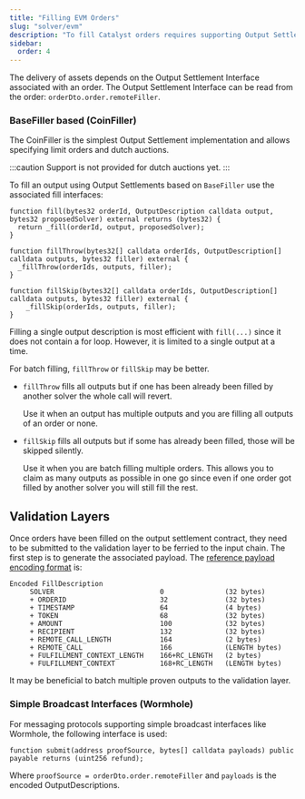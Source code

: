 ```yaml
---
title: "Filling EVM Orders"
slug: "solver/evm"
description: "To fill Catalyst orders requires supporting Output Settlement interfaces. Each Output Settlement interface is different but most support the generic OutputDescription types and allows filling orders through a shared context."
sidebar:
  order: 4
---
```



The delivery of assets depends on the Output Settlement Interface associated with an order. The Output Settlement Interface can be read from the order: `orderDto.order.remoteFiller`.

### BaseFiller based (CoinFiller)

The CoinFiller is the simplest Output Settlement implementation and allows specifying limit orders and dutch auctions.

:::caution
Support is not provided for dutch auctions yet.
:::

To fill an output using Output Settlements based on `BaseFiller` use the associated fill interfaces:

```solidity
function fill(bytes32 orderId, OutputDescription calldata output, bytes32 proposedSolver) external returns (bytes32) {
  return _fill(orderId, output, proposedSolver);
}

function fillThrow(bytes32[] calldata orderIds, OutputDescription[] calldata outputs, bytes32 filler) external {
  _fillThrow(orderIds, outputs, filler);
}

function fillSkip(bytes32[] calldata orderIds, OutputDescription[] calldata outputs, bytes32 filler) external {
    _fillSkip(orderIds, outputs, filler);
}
```

Filling a single output description is most efficient with `fill(...)` since it does not contain a for loop. However, it is limited to a single output at a time.

For batch filling, `fillThrow` or `fillSkip` may be better.
- `fillThrow` fills all outputs but if one has been already been filled by another solver the whole call will revert.

  Use it when an output has multiple outputs and you are filling all outputs of an order or none.

- `fillSkip` fills all outputs but if some has already been filled, those will be skipped silently.

  Use it when you are batch filling multiple orders. This allows you to claim as many outputs as possible in one go since even if one order got filled by another solver you will still fill the rest.

## Validation Layers

Once orders have been filled on the output settlement contract, they need to be submitted to the validation layer to be ferried to the input chain. The first step is to generate the associated payload. The [reference payload encoding format](/#standardized-message-format) is:

```
Encoded FillDescription
     SOLVER                          0               (32 bytes)
     + ORDERID                       32              (32 bytes)
     + TIMESTAMP                     64              (4 bytes)
     + TOKEN                         68              (32 bytes)
     + AMOUNT                        100             (32 bytes)
     + RECIPIENT                     132             (32 bytes)
     + REMOTE_CALL_LENGTH            164             (2 bytes)
     + REMOTE_CALL                   166             (LENGTH bytes)
     + FULFILLMENT_CONTEXT_LENGTH    166+RC_LENGTH   (2 bytes)
     + FULFILLMENT_CONTEXT           168+RC_LENGTH   (LENGTH bytes)
```

It may be beneficial to batch multiple proven outputs to the validation layer.

### Simple Broadcast Interfaces (Wormhole)

For messaging protocols supporting simple broadcast interfaces like Wormhole, the following interface is used:

```solidity
function submit(address proofSource, bytes[] calldata payloads) public payable returns (uint256 refund);
```

Where `proofSource = orderDto.order.remoteFiller` and  `payloads` is the encoded OutputDescriptions.